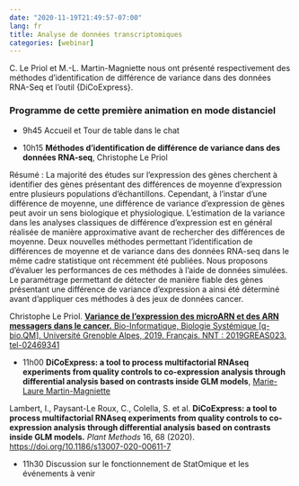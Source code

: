 ```yaml
---
date: "2020-11-19T21:49:57-07:00"
lang: fr
title: Analyse de données transcriptomiques
categories: [webinar]
---
```


C. Le Priol et M.-L. Martin-Magniette nous ont présenté respectivement des méthodes d'identification de différence de variance dans des données RNA-Seq et l'outil {DiCoExpress}.

### Programme de cette première animation en mode distanciel

-   9h45 Accueil et Tour de table dans le chat

-   10h15 **Méthodes d'identification de différence de variance dans des données RNA-seq**, Christophe Le Priol

Résumé : La majorité des études sur l'expression des gènes cherchent à identifier des gènes présentant des différences de moyenne d'expression entre plusieurs populations d'échantillons. Cependant, à l'instar d'une différence de moyenne, une différence de variance d'expression de gènes peut avoir un sens biologique et physiologique. L'estimation de la variance dans les analyses classiques de différence d'expression est en général réalisée de manière approximative avant de rechercher des différences de moyenne. Deux nouvelles méthodes permettant l'identification de différences de moyenne et de variance dans des données RNA-seq dans le même cadre statistique ont récemment été publiées. Nous proposons d'évaluer les performances de ces méthodes à l'aide de données simulées. Le paramétrage permettant de détecter de manière fiable des gènes présentant une différence de variance d'expression a ainsi été déterminé avant d'appliquer ces méthodes à des jeux de données cancer.

Christophe Le Priol. [**Variance de l'expression des microARN et des ARN messagers dans le cancer.** Bio-Informatique, Biologie Systémique \[q-bio.QM\]. Université Grenoble Alpes, 2019. Français. NNT : 2019GREAS023. tel-02469341](https://tel.archives-ouvertes.fr/tel-02469341)

-   11h00 **DiCoExpress: a tool to process multifactorial RNAseq experiments from quality controls to co-expression analysis through differential analysis based on contrasts inside GLM models**, [Marie-Laure Martin-Magniette](https://www6.inrae.fr/mia-paris/Equipes/Membres/Marie-Laure-Martin-Magniette)

Lambert, I., Paysant-Le Roux, C., Colella, S. et al. **DiCoExpress: a tool to process multifactorial RNAseq experiments from quality controls to co-expression analysis through differential analysis based on contrasts inside GLM models.** *Plant Methods* 16, 68 (2020). <https://doi.org/10.1186/s13007-020-00611-7>

-   11h30 Discussion sur le fonctionnement de StatOmique et les événements à venir

